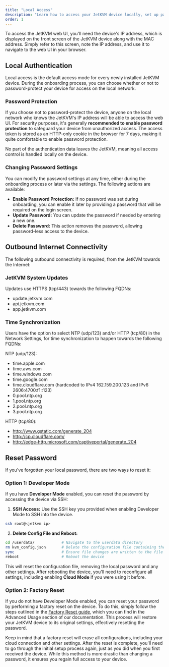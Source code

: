 ```yaml
---
title: "Local Access"
description: "Learn how to access your JetKVM device locally, set up password protection, reset your password, and manage authentication settings for secure local network access."
order: 1
---
```


To access the JetKVM web UI, you'll need the device's IP address, which is displayed on the front screen of the JetKVM device along with the MAC address. Simply refer to this screen, note the IP address, and use it to navigate to the web UI in your browser.

## Local Authentication

Local access is the default access mode for every newly installed JetKVM device. During the onboarding process, you can choose whether or not to password-protect your device for access on the local network.

### Password Protection

If you choose not to password-protect the device, anyone on the local network who knows the JetKVM's IP address will be able to access the web UI.
For security purposes, it's generally **recommended to enable password protection** to safeguard your device from unauthorized access. The access token is stored as an HTTP-only cookie in the browser for 7 days, making it quite comfortable to enable password protection.

No part of the authentication data leaves the JetKVM, meaning all access control is handled locally on the device.

### Changing Password Settings

You can modify the password settings at any time, either during the onboarding process or later via the settings. The following actions are available:

- **Enable Password Protection:** If no password was set during onboarding, you can enable it later by providing a password that will be required on the login screen.
- **Update Password:** You can update the password if needed by entering a new one.
- **Delete Password:** This action removes the password, allowing password-less access to the device.

## Outbound Internet Connectivity

The following outbound connectivity is required, from the JetKVM towards the Internet:

### JetKVM System Updates

Updates use HTTPS (tcp/443) towards the following FQDNs:

- update.jetkvm.com
- api.jetkvm.com
- app.jetkvm.com

### Time Synchronization

Users have the option to select NTP (udp/123) and/or HTTP (tcp/80) in the Network Settings, for time synchronization to happen towards the following FQDNs:

NTP (udp/123):
- time.apple.com
- time.aws.com
- time.windows.com
- time.google.com
- time.cloudflare.com (hardcoded to IPv4 162.159.200.123 and IPv6 2606:4700:f1::123)
- 0.pool.ntp.org
- 1.pool.ntp.org
- 2.pool.ntp.org
- 3.pool.ntp.org

HTTP (tcp/80):
- http://www.gstatic.com/generate_204
- http://cp.cloudflare.com/
- http://edge-http.microsoft.com/captiveportal/generate_204

## Reset Password

If you've forgotten your local password, there are two ways to reset it:

### Option 1: Developer Mode

If you have **Developer Mode** enabled, you can reset the password by accessing the device via SSH:

1. **SSH Access:** Use the SSH key you provided when enabling Developer Mode to SSH into the device.

```bash
ssh root@<jetkvm ip>
```

2. **Delete Config File and Reboot:**

```bash
cd /userdata/            # Navigate to the userdata directory
rm kvm_config.json       # Delete the configuration file containing the password
sync                     # Ensure file changes are written to the file system
reboot                   # Reboot the device
```

This will reset the configuration file, removing the local password and any other settings. After rebooting the device, you'll need to reconfigure all settings, including enabling **Cloud Mode** if you were using it before.

### Option 2: Factory Reset

If you do not have Developer Mode enabled, you can reset your password by performing a factory reset on the device. To do this, simply follow the steps outlined in the [Factory Reset guide](/docs/advanced-usage/factory-reset), which you can find in the Advanced Usage section of our documentation. This process will restore your JetKVM device to its original settings, effectively resetting the password.

Keep in mind that a factory reset will erase all configurations, including your cloud connection and other settings. After the reset is complete, you'll need to go through the initial setup process again, just as you did when you first received the device. While this method is more drastic than changing a password, it ensures you regain full access to your device.
